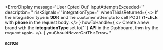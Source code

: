 
<ErrorDisplay
  message='User Opted Out'
  inputAttemptsExceeded=''
  description=''
  riskSignals=''
  integrationType=''
  whenThisIsReturned={
    <>
      If the integration type is <strong>SDK</strong> and the customer attempts
      to call POST <strong>/1-click</strong> with <strong>phone</strong> in the
      request body.
    </>
  }
  howToHandle={
    <>
      Create a new brand with the <strong>integrationType</strong> set to{' '}
      <strong>API</strong> in the Dashboard, then try the request again.
    </>
  }
  youShouldNeverGetThisError=''

>

##### `OCE020`

</ErrorDisplay>

